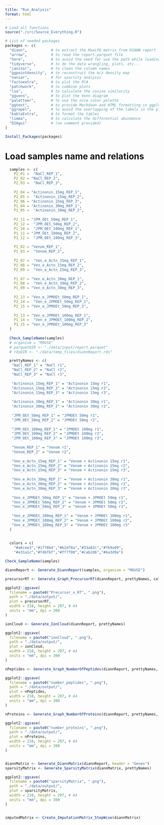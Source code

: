 ```yaml
---
title: "Run_Analysis"
format: html
---
```



```r
# Load all functions
source("./src/Source_Everything.R")
```


```r
# List of needed packages
packages <- c(
  "diann",           # to extract the MaxLFQ matrix from DIANN report
  "arrow",           # to read the report.parquet file
  "here",            # to avoid the need for use the path while loading the data
  "tidyverse",       # to do the data wrangling, plots, etc...
  "janitor",         # to clean the column names
  "ggpointdensity",  # to reconstruct the m/z density map
  "naniar",          # for sparsity analysis
  "factoextra",      # to plot the PCA
  "patchwork",       # to combine plots
  "lsa",             # to calculate the cosine similarity
  "ggvenn",          # to plot the Venn diagram
  "paletteer",       # to use the nice color palette
  "ggtext",          # to provide Markdown and HTML formatting in ggplot2
  "ggrepel",         # to avoid the overlapping of the labels in the plots
  "kableExtra",      # to format the tables
  "limma",           # to calculate the differential abundance
  "DIAgui"           # (no comment provided)
)

Install_Packages(packages)
```


# Load samples name and relations
```r
  samples <- c(
    P2_01 =  "NaCl_REP_1",
    P2_02 = "NaCl_REP_2",
    P2_03 =  "NaCl_REP_3",
    
    P2_04 = "Actinonin_15mg_REP_1",
    P2_05 =  "Actinonin_15mg_REP_2",
    P2_06 = "Actinonin_15mg_REP_3",
    P1_04 = "Actinonin_30mg_REP_1",
    P1_05 =  "Actinonin_30mg_REP_2",
    
    P2_11 = "JPM_OEt_50mg_REP_1",
    P2_12 =  "JPM_OEt_50mg_REP_2",
    P1_10 =  "JPM_OEt_100mg_REP_1",
    P1_11 = "JPM_OEt_100mg_REP_2",
    P1_12 =  "JPM_OEt_100mg_REP_3",
    
    P1_02 = "Venom_REP_1",
    P1_03 =  "Venom_REP_2",
    
    P2_07 =  "Ven_e_Actn_15mg_REP_1",
    P2_08 = "Ven_e_Actn_15mg_REP_2",
    P2_09 =  "Ven_e_Actn_15mg_REP_3",
    
    P1_07 = "Ven_e_Actn_30mg_REP_1",
    P1_08 =  "Ven_e_Actn_30mg_REP_2",
    P1_09 = "Ven_e_Actn_30mg_REP_3",
    
    P2_13 = "Ven_e_JPMOEt_50mg_REP_1",
    P2_14 =  "Ven_e_JPMOEt_50mg_REP_2",
    P2_15 = "Ven_e_JPMOEt_50mg_REP_3",
    
    P1_13 = "Ven_e_JPMOEt_100mg_REP_1",
    P1_14 =  "Ven_e_JPMOEt_100mg_REP_2",
    P1_15 = "Ven_e_JPMOEt_100mg_REP_3"
  )
  
  Check_SampleName(samples)
  # organism = "MOUSE"
  # parquetDIR <- "./data/input/report.parquet"
  # rdsDIR <- "./data/temp_files/diannReport.rds"

  prettyNames <- c(
   "NaCl_REP_1" = "NaCl r1",
   "NaCl_REP_2" = "NaCl r2",
   "NaCl_REP_3" = "NaCl r3",
   
   "Actinonin_15mg_REP_1" = "Actinonin 15mg r1",
   "Actinonin_15mg_REP_2" = "Actinonin 15mg r2",
   "Actinonin_15mg_REP_3" = "Actinonin 15mg r3",
   
   "Actinonin_30mg_REP_1" = "Actinonin 30mg r1",
   "Actinonin_30mg_REP_2" = "Actinonin 30mg r2",
   
   "JPM_OEt_50mg_REP_1" = "JPMOEt 50mg r1",
   "JPM_OEt_50mg_REP_2" = "JPMOEt 50mg r2",
   
   "JPM_OEt_100mg_REP_1" = "JPMOEt 100mg r1",
   "JPM_OEt_100mg_REP_2" = "JPMOEt 100mg r2",
   "JPM_OEt_100mg_REP_3" = "JPMOEt 100mg r3",
   
   "Venom_REP_1" = "Venom r1",
   "Venom_REP_2" = "Venom r2",
   
   "Ven_e_Actn_15mg_REP_1" = "Venom + Actinonin 15mg r1",
   "Ven_e_Actn_15mg_REP_2" = "Venom + Actinonin 15mg r2",
   "Ven_e_Actn_15mg_REP_3" = "Venom + Actinonin 15mg r3",
   
   "Ven_e_Actn_30mg_REP_1" = "Venom + Actinonin 30mg r1",
   "Ven_e_Actn_30mg_REP_2" = "Venom + Actinonin 30mg r2",
   "Ven_e_Actn_30mg_REP_3" = "Venom + Actinonin 30mg r3",
   
   "Ven_e_JPMOEt_50mg_REP_1" = "Venom + JPMOEt 50mg r1",
   "Ven_e_JPMOEt_50mg_REP_2" = "Venom + JPMOEt 50mg r2",
   "Ven_e_JPMOEt_50mg_REP_3" = "Venom + JPMOEt 50mg r3",
   
   "Ven_e_JPMOEt_100mg_REP_1" = "Venom + JPMOEt 100mg r1",
   "Ven_e_JPMOEt_100mg_REP_2" = "Venom + JPMOEt 100mg r2",
   "Ven_e_JPMOEt_100mg_REP_3" = "Venom + JPMOEt 100mg r3"
  )
  
  
  colors = c(
    "#a6cee3","#1f78b4","#b2df8a","#33a02c","#fb9a99",
    "#e31a1c","#fdbf6f","#ff7f00","#cab2d6","#6a3d9a")
```


```r

Check_SampleName(samples)

diannReport <- Generate_DiannReport(samples, organism = "MOUSE")

precursorRT <- Generate_Graph_PrecursorRT(diannReport, prettyNames, colors)

ggplot2::ggsave(
  filename = paste0("Precursor_x_RT", ".png"),
  path = "./data/output/",
  plot = precursorRT,
  width = 210, height = 297, # A4
  units = "mm", dpi = 300
)

ionCloud <- Generate_IonCloud(diannReport, prettyNames)

ggplot2::ggsave(
  filename = paste0("ionCloud", ".png"),
  path = "./data/output/",
  plot = ionCloud,
  width = 210, height = 297, # A4
  units = "mm", dpi = 300
)

nPeptides <- Generate_Graph_NumberOfPeptides(diannReport, prettyNames, colors)

ggplot2::ggsave(
  filename = paste0("number_peptides", ".png"),
  path = "./data/output/",
  plot = nPeptides,
  width = 210, height = 297, # A4
  units = "mm", dpi = 300
)

nProteins <- Generate_Graph_NumberOfProteins(diannReport, prettyNames, colors)

ggplot2::ggsave(
  filename = paste0("number_proteins", ".png"),
  path = "./data/output/",
  plot = nProteins,
  width = 210, height = 297, # A4
  units = "mm", dpi = 300
)


diannMatrix <- Generate_DiannMatrix(diannReport, header = "Genes")
sparsityMatrix <- Generate_SparsityMatrix(diannMatrix, prettyNames)

ggplot2::ggsave(
  filename = paste0("sparsityMatrix", ".png"),
  path = "./data/output/",
  plot = sparsityMatrix,
  width = 210, height = 297, # A4
  units = "mm", dpi = 300
)


imputedMatrix <- Create_ImputationMatrix_StepWise(diannMatrix)
```

